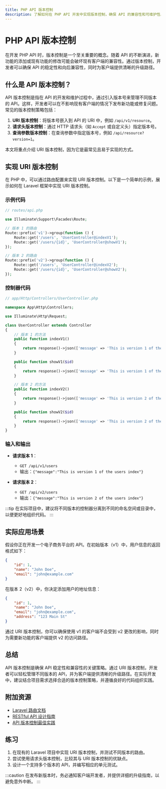 ```yaml
---
title: PHP API 版本控制
description: 了解如何在 PHP API 开发中实现版本控制，确保 API 的兼容性和可维护性。本文适合初学者，包含代码示例和实际应用场景。
---
```


# PHP API 版本控制

在开发 PHP API 时，版本控制是一个至关重要的概念。随着 API 的不断演进，新功能的添加或现有功能的修改可能会破坏现有客户端的兼容性。通过版本控制，开发者可以确保 API 的稳定性和向后兼容性，同时为客户端提供清晰的升级路径。

## 什么是 API 版本控制？

API 版本控制是指在 API 的开发和维护过程中，通过引入版本号来管理不同版本的 API。这样，开发者可以在不影响现有客户端的情况下发布新功能或修复问题。常见的版本控制策略包括：

1. **URI 版本控制**：将版本号嵌入到 API 的 URI 中，例如 `/api/v1/resource`。
2. **请求头版本控制**：通过 HTTP 请求头（如 `Accept` 或自定义头）指定版本号。
3. **查询参数版本控制**：在查询参数中指定版本号，例如 `/api/resource?version=1`。

本文将重点介绍 URI 版本控制，因为它是最常见且易于实现的方式。

## 实现 URI 版本控制

在 PHP 中，可以通过路由配置来实现 URI 版本控制。以下是一个简单的示例，展示如何在 Laravel 框架中实现 URI 版本控制。

### 示例代码

```php
// routes/api.php

use Illuminate\Support\Facades\Route;

// 版本 1 的路由
Route::prefix('v1')->group(function () {
    Route::get('/users', 'UserController@indexV1');
    Route::get('/users/{id}', 'UserController@showV1');
});

// 版本 2 的路由
Route::prefix('v2')->group(function () {
    Route::get('/users', 'UserController@indexV2');
    Route::get('/users/{id}', 'UserController@showV2');
});
```

### 控制器代码

```php
// app/Http/Controllers/UserController.php

namespace App\Http\Controllers;

use Illuminate\Http\Request;

class UserController extends Controller
{
    // 版本 1 的方法
    public function indexV1()
    {
        return response()->json(['message' => 'This is version 1 of the users index']);
    }

    public function showV1($id)
    {
        return response()->json(['message' => 'This is version 1 of the user show', 'id' => $id]);
    }

    // 版本 2 的方法
    public function indexV2()
    {
        return response()->json(['message' => 'This is version 2 of the users index']);
    }

    public function showV2($id)
    {
        return response()->json(['message' => 'This is version 2 of the user show', 'id' => $id]);
    }
}
```

### 输入和输出

- **请求版本 1**：
  - `GET /api/v1/users`
  - 输出：`{"message":"This is version 1 of the users index"}`

- **请求版本 2**：
  - `GET /api/v2/users`
  - 输出：`{"message":"This is version 2 of the users index"}`

:::tip
在实际项目中，建议将不同版本的控制器分离到不同的命名空间或目录中，以便更好地组织代码。
:::

## 实际应用场景

假设你正在开发一个电子商务平台的 API。在初始版本（v1）中，用户信息的返回格式如下：

```json
{
    "id": 1,
    "name": "John Doe",
    "email": "john@example.com"
}
```

在版本 2（v2）中，你决定添加用户的地址信息：

```json
{
    "id": 1,
    "name": "John Doe",
    "email": "john@example.com",
    "address": "123 Main St"
}
```

通过 URI 版本控制，你可以确保使用 v1 的客户端不会受到 v2 更改的影响，同时为需要新功能的客户端提供 v2 的访问路径。

## 总结

API 版本控制是确保 API 稳定性和兼容性的关键策略。通过 URI 版本控制，开发者可以轻松管理不同版本的 API，并为客户端提供清晰的升级路径。在实际开发中，建议结合项目需求选择合适的版本控制策略，并遵循良好的代码组织实践。

## 附加资源

- [Laravel 路由文档](https://laravel.com/docs/routing)
- [RESTful API 设计指南](https://restfulapi.net/)
- [API 版本控制最佳实践](https://www.moesif.com/blog/technical/api-versioning/)

## 练习

1. 在现有的 Laravel 项目中实现 URI 版本控制，并测试不同版本的路由。
2. 尝试使用请求头版本控制，比较其与 URI 版本控制的优缺点。
3. 设计一个支持多个版本的 API，并编写相应的单元测试。

:::caution
在发布新版本时，务必通知客户端开发者，并提供详细的升级指南，以避免意外中断。
:::